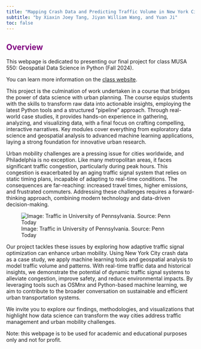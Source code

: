 ```yaml
---
title: "Mapping Crash Data and Predicting Traffic Volume in New York City Using OSMnx and Machine Learning"
subtitle: "by Xiaxin Joey Tang, Jiyan William Wang, and Yuan Ji"
toc: false
---
```

  
## <span style="color: purple;">Overview</span>

This webpage is dedicated to presenting our final project for class MUSA 550: Geospatial Data Science in Python (Fall 2024).

You can learn more information on the [class website](https://musa-550-fall-2024.github.io/course/).

This project is the culmination of work undertaken in a course that bridges the power of data science with urban planning. The course equips students with the skills to transform raw data into actionable insights, employing the latest Python tools and a structured "pipeline" approach. Through real-world case studies, it provides hands-on experience in gathering, analyzing, and visualizing data, with a final focus on crafting compelling, interactive narratives. Key modules cover everything from exploratory data science and geospatial analysis to advanced machine learning applications, laying a strong foundation for innovative urban research.

Urban mobility challenges are a pressing issue for cities worldwide, and Philadelphia is no exception. Like many metropolitan areas, it faces significant traffic congestion, particularly during peak hours. This congestion is exacerbated by an aging traffic signal system that relies on static timing plans, incapable of adapting to real-time conditions. The consequences are far-reaching: increased travel times, higher emissions, and frustrated commuters. Addressing these challenges requires a forward-thinking approach, combining modern technology and data-driven decision-making.

![Image: Traffic in University of Pennsylvania. Source: Penn Today](images/penntraffic-penntoday.png)

Our project tackles these issues by exploring how adaptive traffic signal optimization can enhance urban mobility. Using New York City crash data as a case study, we apply machine learning tools and geospatial analysis to model traffic volume and patterns. With real-time traffic data and historical insights, we demonstrate the potential of dynamic traffic signal systems to alleviate congestion, improve safety, and reduce environmental impacts. By leveraging tools such as OSMnx and Python-based machine learning, we aim to contribute to the broader conversation on sustainable and efficient urban transportation systems.

We invite you to explore our findings, methodologies, and visualizations that highlight how data science can transform the way cities address traffic management and urban mobility challenges.

::: {.callout-important}
Note: this webpage is to be used for academic and educational purposes only and not for profit.
:::
